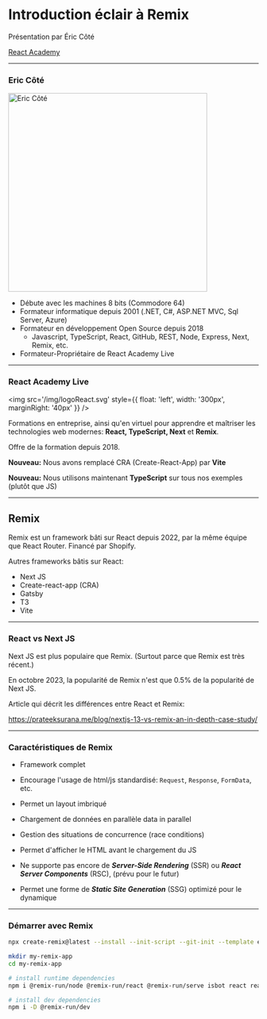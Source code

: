 # Introduction éclair à Remix

Présentation par Éric Côté

[React Academy](https://www.reactAcademy.live/)

---

### Eric Côté

<img
  src='https://www.reactacademy.live/static/20616643d8afc491bd4c1817ae69db63/5a6cd/Eric_Cote.webp'
  alt='Eric Côté'
  title='Eric Côté'
  width='400px'
/>

- Débute avec les machines 8 bits (Commodore 64)
- Formateur informatique depuis 2001 (.NET, C#, ASP.NET MVC, Sql Server, Azure)
- Formateur en développement Open Source depuis 2018
  - Javascript, TypeScript, React, GitHub, REST, Node, Express, Next, Remix, etc.
- Formateur-Propriétaire de React Academy Live

---

### React Academy Live

<div>

<img
  src='/img/logoReact.svg'
  style={{ float: 'left', width: '300px', marginRight: '40px' }}
/>

Formations en entreprise, ainsi qu'en virtuel
pour apprendre et maîtriser les technologies web modernes:
**React, TypeScript, Next** et **Remix**.

Offre de la formation depuis 2018.

**Nouveau:** Nous avons remplacé CRA (Create-React-App) par **Vite**

**Nouveau:** Nous utilisons maintenant **TypeScript** sur tous nos exemples (plutôt que JS)

</div>

---

## Remix

Remix est un framework bâti sur React depuis 2022, par la même équipe que React Router. Financé par Shopify.

Autres frameworks bâtis sur React:

- Next JS
- Create-react-app (CRA)
- Gatsby
- T3
- Vite

---

### React vs Next JS

Next JS est plus populaire que Remix. (Surtout parce que Remix est très récent.)

En octobre 2023, la popularité de Remix n'est que 0.5% de la popularité de Next JS.

Article qui décrit les différences entre React et Remix:

https://prateeksurana.me/blog/nextjs-13-vs-remix-an-in-depth-case-study/

---

### Caractéristiques de Remix

- Framework complet
- Encourage l'usage de html/js standardisé: `Request`, `Response`, `FormData`, etc.
- Permet un layout imbriqué
- Chargement de données en parallèle data in parallel
- Gestion des situations de concurrence (race conditions)
- Permet d'afficher le HTML avant le chargement du JS

- Ne supporte pas encore de **_Server-Side Rendering_** (SSR) ou **_React Server Components_** (RSC), (prévu pour le futur)
- Permet une forme de **_Static Site Generation_** (SSG) optimizé pour le dynamique

---

### Démarrer avec Remix

```bash
npx create-remix@latest --install --init-script --git-init --template epicweb-dev/epic-stack
```

```bash
mkdir my-remix-app
cd my-remix-app

# install runtime dependencies
npm i @remix-run/node @remix-run/react @remix-run/serve isbot react react-dom

# install dev dependencies
npm i -D @remix-run/dev

```

```

```
